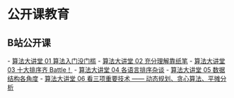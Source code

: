= 公开课教育 =

== B站公开课 ==
- [[https://www.bilibili.com/video/BV1Vi4y1G7SZ|算法大讲堂 01 算法入门没门槛]]
- [[https://www.bilibili.com/video/BV1za4y1E7T2|算法大讲堂 02 充分理解靠纸笔]]
- [[https://www.bilibili.com/video/BV1AK411T7vy|算法大讲堂 03 十大排序齐 Battle！]]
- [[https://www.bilibili.com/video/BV15z4y1f7zK|算法大讲堂 04 各语言排序杂谈]]
- [[https://www.bilibili.com/video/BV1rp4y1Y7LS|算法大讲堂 05 数据结构各角度]]
- [[https://www.bilibili.com/video/BV1TV411m7tf|算法大讲堂 06 看三项重要技术 —— 动态规划、贪心算法、平摊分析]]

